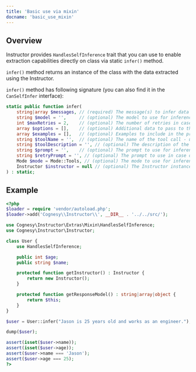 ---
title: 'Basic use via mixin'
docname: 'basic_use_mixin'
---

## Overview

Instructor provides `HandlesSelfInference` trait that you can use to enable
extraction capabilities directly on class via static `infer()` method.

`infer()` method returns an instance of the class with the data extracted
using the Instructor.

`infer()` method has following signature (you can also find it in the
`CanSelfInfer` interface):

```php
static public function infer(
    string|array $messages, // (required) The message(s) to infer data from
    string $model = '',     // (optional) The model to use for inference (otherwise - use default)
    int $maxRetries = 2,    // (optional) The number of retries in case of validation failure
    array $options = [],    // (optional) Additional data to pass to the Instructor or LLM API
    array $examples = [],   // (optional) Examples to include in the prompt
    string $toolName = '',  // (optional) The name of the tool call - used to add semantic information for LLM
    string $toolDescription = '', // (optional) The description of the tool call - as above
    string $prompt = '',    // (optional) The prompt to use for inference
    string $retryPrompt = '', // (optional) The prompt to use in case of validation failure
    Mode $mode = Mode::Tools, // (optional) The mode to use for inference
    Instructor $instructor = null // (optional) The Instructor instance to use for inference
) : static;
```

## Example

```php
<?php
$loader = require 'vendor/autoload.php';
$loader->add('Cognesy\\Instructor\\', __DIR__ . '../../src/');

use Cognesy\Instructor\Extras\Mixin\HandlesSelfInference;
use Cognesy\Instructor\Instructor;

class User {
    use HandlesSelfInference;

    public int $age;
    public string $name;

    protected function getInstructor() : Instructor {
        return new Instructor();
    }

    protected function getResponseModel() : string|array|object {
        return $this;
    }
}

$user = User::infer("Jason is 25 years old and works as an engineer.");

dump($user);

assert(isset($user->name));
assert(isset($user->age));
assert($user->name === 'Jason');
assert($user->age === 25);
?>
```
